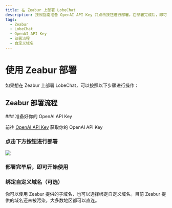 ```yaml
---
title: 在 Zeabur 上部署 LobeChat
description: 按照指南准备 OpenAI API Key 并点击按钮进行部署。在部署完成后，即可开始使用 LobeChat 并选择是否绑定自定义域名。
tags:
  - Zeabur
  - LobeChat
  - OpenAI API Key
  - 部署流程
  - 自定义域名
---
```


# 使用 Zeabur 部署

如果想在 Zeabur 上部署 LobeChat，可以按照以下步骤进行操作：

## Zeabur 部署流程

<Steps>
  ### 准备好你的 OpenAI API Key

  前往 [OpenAI API Key](https://platform.openai.com/account/api-keys) 获取你的 OpenAI API Key

  ### 点击下方按钮进行部署

  [![][deploy-button-image]][deploy-link]

  ### 部署完毕后，即可开始使用

  ### 绑定自定义域名（可选）

  你可以使用 Zeabur 提供的子域名，也可以选择绑定自定义域名。目前 Zeabur 提供的域名还未被污染，大多数地区都可以直连。
</Steps>

[deploy-button-image]: https://zeabur.com/button.svg
[deploy-link]: https://zeabur.com/templates/VZGGTI
